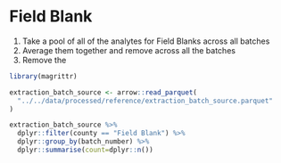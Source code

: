 # Field Blank

1. Take a pool of all of the analytes for Field Blanks across all batches
2. Average them together and remove across all the batches
3. Remove the 

```r
library(magrittr)

extraction_batch_source <- arrow::read_parquet(
  "../../data/processed/reference/extraction_batch_source.parquet"
)

extraction_batch_source %>% 
  dplyr::filter(county == "Field Blank") %>% 
  dplyr::group_by(batch_number) %>% 
  dplyr::summarise(count=dplyr::n())
```
